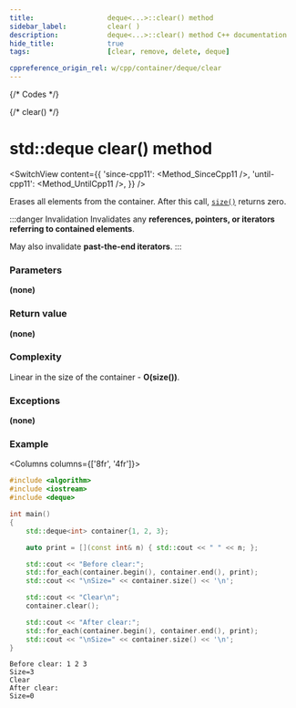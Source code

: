 ```yaml
---
title:					deque<...>::clear() method
sidebar_label:			clear( )
description:			deque<...>::clear() method C++ documentation
hide_title:				true
tags:					[clear, remove, delete, deque]

cppreference_origin_rel: w/cpp/container/deque/clear
---
```



{/* Codes */}

{/* clear() */}

# std::deque clear() method

<SwitchView content={{
    'since-cpp11': <Method_SinceCpp11 />,
    'until-cpp11': <Method_UntilCpp11 />,
}} />

Erases all elements from the container. After this call, [`size()`](/docs/containers/queues/deque/size) returns zero.

:::danger Invalidation
Invalidates any **references, pointers, or iterators referring to contained elements**.

May also invalidate **past-the-end iterators**.
:::

### Parameters

**(none)**

### Return value

**(none)**

### Complexity

Linear in the size of the container - **O(size())**.

### Exceptions

**(none)**

### Example

<Columns columns={['8fr', '4fr']}>
<div>

```cpp title='Main.cpp' showLineNumbers
#include <algorithm>
#include <iostream>
#include <deque>

int main()
{
    std::deque<int> container{1, 2, 3};

    auto print = [](const int& n) { std::cout << " " << n; };

    std::cout << "Before clear:";
    std::for_each(container.begin(), container.end(), print);
    std::cout << "\nSize=" << container.size() << '\n';

    std::cout << "Clear\n";
    container.clear();

    std::cout << "After clear:";
    std::for_each(container.begin(), container.end(), print);
    std::cout << "\nSize=" << container.size() << '\n';
}
```

</div>
<div>

```plaintext title="Possible output"
Before clear: 1 2 3
Size=3
Clear
After clear:
Size=0

```

</div>
</Columns>
